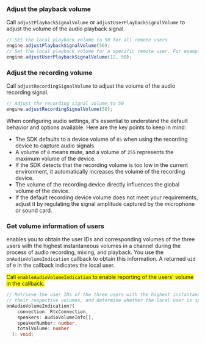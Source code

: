 <PlatformWrapper platform="react-native">

### Adjust the playback volume
Call `adjustPlaybackSignalVolume` or `adjustUserPlaybackSignalVolume` to adjust the volume of the audio playback signal.

```typescript
// Set the local playback volume to 50 for all remote users 
engine.adjustPlaybackSignalVolume(50);
// Set the local playback volume for a specific remote user. For example, user with uid 12
engine.adjustUserPlaybackSignalVolume(12, 50);
```

### Adjust the recording volume

Call `adjustRecordingSignalVolume` to adjust the volume of the audio recording signal.

```typescript
// Adjust the recording signal volume to 50
engine.adjustRecordingSignalVolume(50);
```

When configuring audio settings, it's essential to understand the default behavior and options available. Here are the key points to keep in mind:

* The SDK defaults to a device volume of `85` when using the recording device to capture audio signals.
* A volume of `0` means mute, and a volume of `255` represents the maximum volume of the device.
* If the SDK detects that the recording volume is too low in the current environment, it automatically increases the volume of the recording device.
* The volume of the recording device directly influences the global volume of the device.
* If the default recording device volume does not meet your requirements, adjust it by regulating the signal amplitude captured by the microphone or sound card.

### Get volume information of users

<Vpd k="SDK"/> enables you to obtain the user IDs and corresponding volumes of the three users with the highest instantaneous volumes in a channel during the process of audio recording, mixing, and playback. You use the `onAudioVolumeIndication` callback to obtain this information. A returned `uid` of `0` in the callback indicates the local user.

<Admonition type="caution" title="Note" style="background-color:yellow">Call `enableAudioVolumeIndication` to enable reporting of the users' volume in the callback.</Admonition>
```typescript
// Retrieve the user IDs of the three users with the highest instantaneous speaking volume,
// their respective volumes, and determine whether the local user is speaking.
onAudioVolumeIndication?(
    connection: RtcConnection,
    speakers: AudioVolumeInfo[],
    speakerNumber: number,
    totalVolume: number
  ): void;
```

</PlatformWrapper>